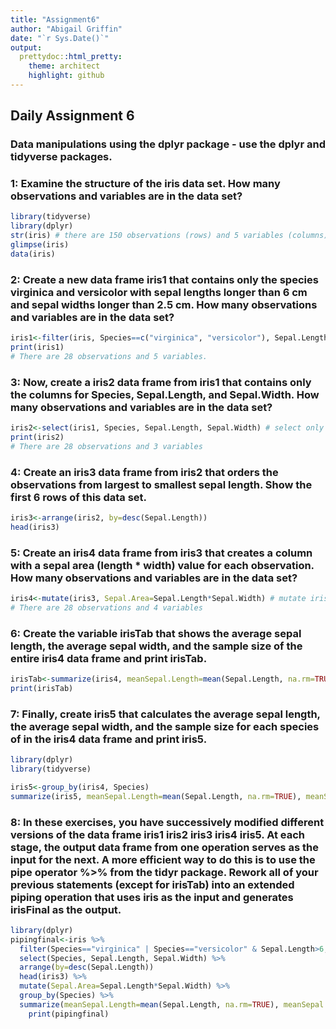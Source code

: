 ```yaml
---
title: "Assignment6"
author: "Abigail Griffin"
date: "`r Sys.Date()`"
output:
  prettydoc::html_pretty:
    theme: architect
    highlight: github
---
```

## Daily Assignment 6

### Data manipulations using the dplyr package - use the dplyr and tidyverse packages.
### 1: Examine the structure of the iris data set. How many observations and variables are in the data set?
```r
library(tidyverse)
library(dplyr)
str(iris) # there are 150 observations (rows) and 5 variables (columns)
glimpse(iris)
data(iris)
```
### 2: Create a new data frame iris1 that contains only the species virginica and versicolor with sepal lengths longer than 6 cm and sepal widths longer than 2.5 cm. How many observations and variables are in the data set?
```r
iris1<-filter(iris, Species==c("virginica", "versicolor"), Sepal.Length>6, Sepal.Width>2.5) # filter out according to these variables
print(iris1)
# There are 28 observations and 5 variables.
```
### 3: Now, create a iris2 data frame from iris1 that contains only the columns for Species, Sepal.Length, and Sepal.Width. How many observations and variables are in the data set?
```r
iris2<-select(iris1, Species, Sepal.Length, Sepal.Width) # select only these columns from iris1
print(iris2)
# There are 28 observations and 3 variables
```
### 4: Create an iris3 data frame from iris2 that orders the observations from largest to smallest sepal length. Show the first 6 rows of this data set.
```r
iris3<-arrange(iris2, by=desc(Sepal.Length))
head(iris3)
```
### 5: Create an iris4 data frame from iris3 that creates a column with a sepal area (length * width) value for each observation. How many observations and variables are in the data set?
```r
iris4<-mutate(iris3, Sepal.Area=Sepal.Length*Sepal.Width) # mutate iris 3 by adding a Sepal.Area column with these conditions
# There are 28 observations and 4 variables
```
### 6: Create the variable irisTab that shows the average sepal length, the average sepal width, and the sample size of the entire iris4 data frame and print irisTab.
```r
irisTab<-summarize(iris4, meanSepal.Length=mean(Sepal.Length, na.rm=TRUE), meanSepal.Width=mean(Sepal.Width, na.rm=TRUE), SampleSize=n())
print(irisTab)
```
### 7: Finally, create iris5 that calculates the average sepal length, the average sepal width, and the sample size for each species of in the iris4 data frame and print iris5.
```r
library(dplyr)
library(tidyverse)

iris5<-group_by(iris4, Species)
summarize(iris5, meanSepal.Length=mean(Sepal.Length, na.rm=TRUE), meanSepal.Width=mean(Sepal.Width, na.rm=TRUE), SampleSize=n())

```
### 8: In these exercises, you have successively modified different versions of the data frame iris1 iris2 iris3 iris4 iris5. At each stage, the output data frame from one operation serves as the input for the next. A more efficient way to do this is to use the pipe operator %>% from the tidyr package. Rework all of your previous statements (except for irisTab) into an extended piping operation that uses iris as the input and generates irisFinal as the output.
```r
library(dplyr)
pipingfinal<-iris %>%
  filter(Species=="virginica" | Species=="versicolor" & Sepal.Length>6, Sepal.Width>2.5) %>%
  select(Species, Sepal.Length, Sepal.Width) %>%
  arrange(by=desc(Sepal.Length))
  head(iris3) %>%
  mutate(Sepal.Area=Sepal.Length*Sepal.Width) %>%
  group_by(Species) %>%
  summarize(meanSepal.Length=mean(Sepal.Length, na.rm=TRUE), meanSepal.Width=mean(Sepal.Width, na.rm=TRUE), SampleSize=n()) %>%
    print(pipingfinal)
```

